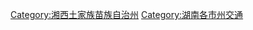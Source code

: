 {{Catnav|頁面分類|各種主題的頁面分類|依中国各省来作的分类|中國各省交通|湖南交通}}
{{Catnav|頁面分類|...|交通|各國交通|中国交通|中國各省交通|湖南交通}}

[[Category:湘西土家族苗族自治州|Category:湘西土家族苗族自治州]]
[[Category:湖南各市州交通|Category:湖南各市州交通]]